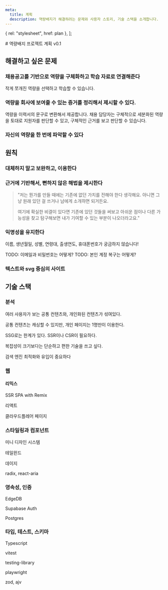 ```yaml
---
meta:
  title: 계획
  description: 역량배지가 해결하려는 문제와 사용자 스토리, 기술 스택을 소개합니다.
---
```

  { rel: "stylesheet", href: plan },
];

<CenterCardLayout>
# 역량배지 프로젝트 계획
v0.1

## 해결하고 싶은 문제
### 채용공고를 기반으로 역량을 구체화하고 학습 자료로 연결해준다
작게 쪼개진 역량을 선택하고 학습할 수 있습니다.
### 역량을 회사에 보여줄 수 있는 증거를 정리해서 제시할 수 있다.
역량을 이력서의 문구로 변환해서 제공합니다. 채용 담당자는 구체적으로 세분화된 역량을 토대로 지원자를 판단할 수 있고, 구체적인 근거를 보고 판단할 수 있습니다.
### 자신의 역량을 한 번에 파악할 수 있다

## 원칙
### 대체하지 말고 보완하고, 이용한다

### 근거에 기반해서, 뻔하지 않은 해법을 제시한다

> "저는 뭔가를 만들 때에는 기존에 없던 가치를 전해야 한다 생각해요. 아니면 그냥 원래 있던 걸 쓰거나 남에게 소개하면 되거든요.
>
> 여기에 확실한 비결이 있다면 기존에 있던 것들을 써보고 아쉬운 점이나 다른 가능성을 찾고 탐구해보면 내가 기여할 수 있는 부분이 나오더라고요."

### 익명성을 유지한다
이름, 생년월일, 성별, 연령대, 출생연도, 휴대폰번호가 궁금하지 않습니다!

TODO: 이메일과 비밀번호는 어떻게?
TODO: 본인 계정 복구는 어떻게?

### 텍스트와 svg 중심의 사이트

## 기술 스택
### 분석
여러 사용자가 보는 공통 컨텐츠와, 개인화된 컨텐츠가 섞여있다.

공통 컨텐츠는 캐싱할 수 있지만, 개인 페이지는 1명만이 이용한다.

SSG로는 한계가 있다. SSR이나 CSR이 필요하다.

복잡성이 크기보다는 단순하고 편한 기술을 쓰고 싶다.

검색 엔진 최적화와 유입이 중요하다

### 웹
#### 리믹스
SSR SPA with Remix
<RemixLogo />

리액트

클라우드플레어 페이지

### 스타일링과 컴포넌트

미니 디자인 시스템

테일윈드

데이지

radix, react-aria

### 영속성, 인증
EdgeDB

Supabase Auth

Postgres

### 타입, 테스트, 스키마
Typescript

vitest

testing-library

playwright

zod, ajv

</CenterCardLayout>